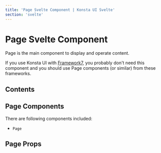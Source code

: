 ```yaml
---
title: 'Page Svelte Component | Konsta UI Svelte'
section: 'svelte'
---
```



# Page Svelte Component

Page is the main component to display and operate content.

If you use Konsta UI with [Framework7](https://framework7.io), you probably don't need this component and you should use Page components (or similar) from these frameworks.

## Contents

## Page Components

There are following components included:

- `Page`

## Page Props

<PageProps />
